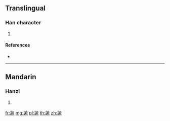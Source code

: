 {{character info/new}}
==Translingual==

===Han character===
{{Han char|rn=140|rad=艸|as=15|sn=21|four=44308|canj=TYDO}}

# {{defn|Han|sort=艸15}}

====References====
* {{Han ref|kx=1065.160|dkj=32312|dj=1530.080|hdz=53318.120|uh=85D7|ud=34263|bh=F2CD|bd=62157}}

----

==Mandarin==

===Hanzi===
{{cmn-hanzi|pin=[[sù]] ([[su4]])|wg=su<sup>4</sup>}}

# {{defn|lang=cmn|sort=艸15}}

[[fr:藗]]
[[mg:藗]]
[[pl:藗]]
[[th:藗]]
[[zh:藗]]
